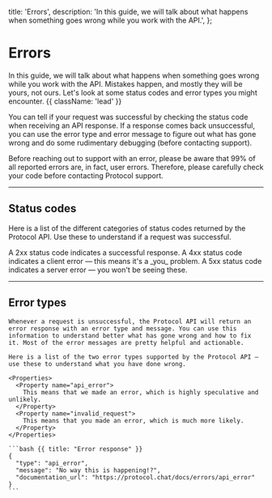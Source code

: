  title: 'Errors',
  description:
    'In this guide, we will talk about what happens when something goes wrong while you work with the API.',
};

# Errors

In this guide, we will talk about what happens when something goes wrong while you work with the API. Mistakes
happen, and mostly they will be yours, not ours. Let's look at some status codes and error types you might
encounter. {{ className: 'lead' }}

You can tell if your request was successful by checking the status code when receiving an API response. If a
response comes back unsuccessful, you can use the error type and error message to figure out what has gone
wrong and do some rudimentary debugging (before contacting support).

<Note>
  Before reaching out to support with an error, please be aware that 99% of all reported errors are, in fact,
  user errors. Therefore, please carefully check your code before contacting Protocol support.
</Note>

---

## Status codes

Here is a list of the different categories of status codes returned by the Protocol API. Use these to
understand if a request was successful.

<Properties>
  <Property name="2xx">A 2xx status code indicates a successful response.</Property>
  <Property name="4xx">
    A 4xx status code indicates a client error — this means it's a _you_ problem.
  </Property>
  <Property name="5xx">A 5xx status code indicates a server error — you won't be seeing these.</Property>
</Properties>

---

## Error types

<Row>
  <Col>

    Whenever a request is unsuccessful, the Protocol API will return an error response with an error type and message. You can use this information to understand better what has gone wrong and how to fix it. Most of the error messages are pretty helpful and actionable.

    Here is a list of the two error types supported by the Protocol API — use these to understand what you have done wrong.

    <Properties>
      <Property name="api_error">
        This means that we made an error, which is highly speculative and unlikely.
      </Property>
      <Property name="invalid_request">
        This means that you made an error, which is much more likely.
      </Property>
    </Properties>

  </Col>
  <Col>

    ```bash {{ title: "Error response" }}
    {
      "type": "api_error",
      "message": "No way this is happening!?",
      "documentation_url": "https://protocol.chat/docs/errors/api_error"
    }
    ```

  </Col>
</Row>
